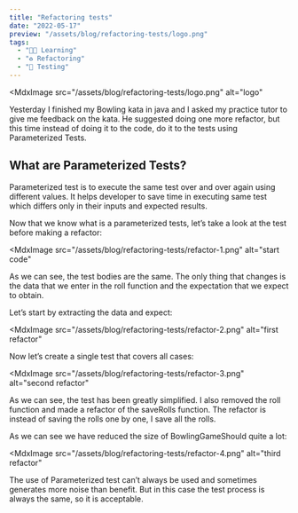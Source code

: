 ```yaml
---
title: "Refactoring tests"
date: "2022-05-17"
preview: "/assets/blog/refactoring-tests/logo.png"
tags:
  - "👨‍🎓 Learning"
  - "♻️ Refactoring"
  - "🧪 Testing"
---
```


<MdxImage
  src="/assets/blog/refactoring-tests/logo.png"
  alt="logo"
></MdxImage>

Yesterday I finished my Bowling kata in java and I asked my practice tutor to give me feedback on the kata. He suggested doing one more refactor, but this time instead of doing it to the code, do it to the tests using Parameterized Tests.

## What are Parameterized Tests?
Parameterized test is to execute the same test over and over again using different values. It helps developer to save time in executing same test which differs only in their inputs and expected results.

Now that we know what is a parameterized tests, let’s take a look at the test before making a refactor:

<MdxImage
  src="/assets/blog/refactoring-tests/refactor-1.png"
  alt="start code"
></MdxImage>

As we can see, the test bodies are the same. The only thing that changes is the data that we enter in the roll function and the expectation that we expect to obtain.

Let’s start by extracting the data and expect:

<MdxImage
  src="/assets/blog/refactoring-tests/refactor-2.png"
  alt="first refactor"
></MdxImage>

Now let’s create a single test that covers all cases:

<MdxImage
  src="/assets/blog/refactoring-tests/refactor-3.png"
  alt="second refactor"
></MdxImage>

As we can see, the test has been greatly simplified. I also removed the roll function and made a refactor of the saveRolls function. The refactor is instead of saving the rolls one by one, I save all the rolls.

As we can see we have reduced the size of BowlingGameShould quite a lot:

<MdxImage
  src="/assets/blog/refactoring-tests/refactor-4.png"
  alt="third refactor"
></MdxImage>

The use of Parameterized test can’t always be used and sometimes generates more noise than benefit. But in this case the test process is always the same, so it is acceptable.